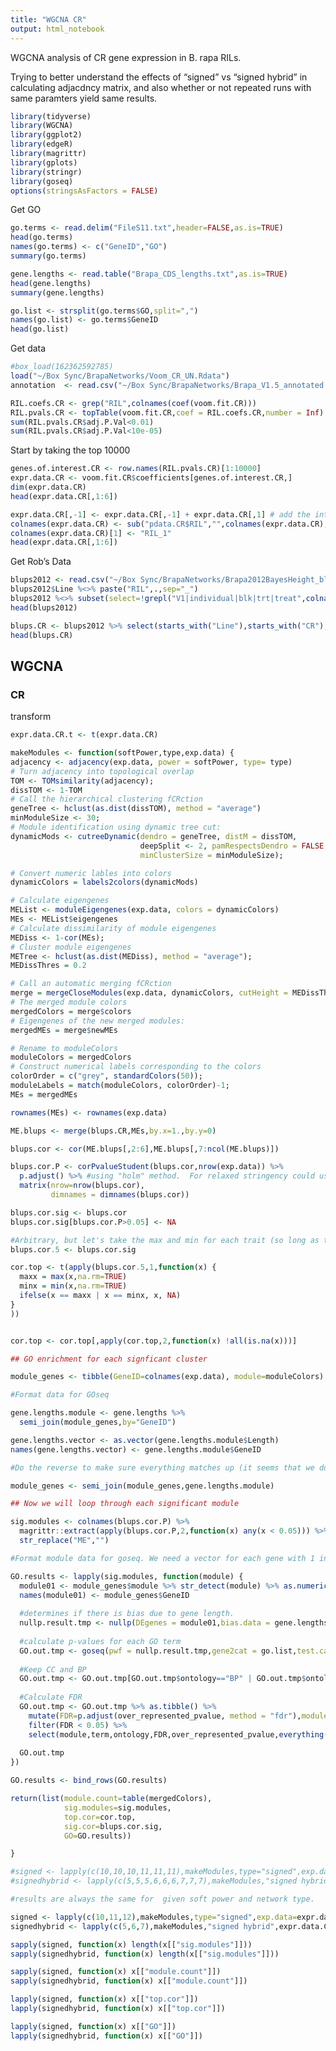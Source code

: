 ```yaml
---
title: "WGCNA CR"
output: html_notebook
---
```


WGCNA analysis of CR gene expression in B. rapa RILs. 

Trying to better understand the effects of "signed" vs "signed hybrid" in calculating adjacdncy matrix, and also whether or not repeated runs with same paramters yield same results.

```r
library(tidyverse)
library(WGCNA)
library(ggplot2)
library(edgeR)
library(magrittr)
library(gplots)
library(stringr)
library(goseq)
options(stringsAsFactors = FALSE)
```

Get GO
```r
go.terms <- read.delim("FileS11.txt",header=FALSE,as.is=TRUE)
head(go.terms)
names(go.terms) <- c("GeneID","GO")
summary(go.terms)

gene.lengths <- read.table("Brapa_CDS_lengths.txt",as.is=TRUE)
head(gene.lengths)
summary(gene.lengths)

go.list <- strsplit(go.terms$GO,split=",")
names(go.list) <- go.terms$GeneID
head(go.list)
```


Get data
```r
#box_load(162362592785)
load("~/Box Sync/BrapaNetworks/Voom_CR_UN.Rdata")
annotation  <- read.csv("~/Box Sync/BrapaNetworks/Brapa_V1.5_annotated.csv.gz")
```


```r
RIL.coefs.CR <- grep("RIL",colnames(coef(voom.fit.CR)))
RIL.pvals.CR <- topTable(voom.fit.CR,coef = RIL.coefs.CR,number = Inf)
sum(RIL.pvals.CR$adj.P.Val<0.01)
sum(RIL.pvals.CR$adj.P.Val<10e-05) 
```

Start by taking the top 10000

```r
genes.of.interest.CR <- row.names(RIL.pvals.CR)[1:10000]
expr.data.CR <- voom.fit.CR$coefficients[genes.of.interest.CR,]
dim(expr.data.CR)
head(expr.data.CR[,1:6])
```


```r
expr.data.CR[,-1] <- expr.data.CR[,-1] + expr.data.CR[,1] # add the intercept to the coefficients
colnames(expr.data.CR) <- sub("pdata.CR$RIL","",colnames(expr.data.CR),fixed=TRUE)
colnames(expr.data.CR)[1] <- "RIL_1"
head(expr.data.CR[,1:6])
```

Get Rob's Data
```r
blups2012 <- read.csv("~/Box Sync/BrapaNetworks/Brapa2012BayesHeight_blups.csv", row.names = 1)
blups2012$Line %<>% paste("RIL",.,sep="_")
blups2012 %<>% subset(select=!grepl("V1|individual|blk|trt|treat",colnames(.)))
head(blups2012)
```

```r
blups.CR <- blups2012 %>% select(starts_with("Line"),starts_with("CR"),-matches("Inflection_size"))
head(blups.CR)
```

## WGCNA 

### CR

transform
```r
expr.data.CR.t <- t(expr.data.CR)
```

```r
makeModules <- function(softPower,type,exp.data) {
adjacency <- adjacency(exp.data, power = softPower, type= type)
# Turn adjacency into topological overlap
TOM <- TOMsimilarity(adjacency);
dissTOM <- 1-TOM
# Call the hierarchical clustering fCRction
geneTree <- hclust(as.dist(dissTOM), method = "average")
minModuleSize <- 30;
# Module identification using dynamic tree cut:
dynamicMods <- cutreeDynamic(dendro = geneTree, distM = dissTOM,
                             deepSplit <- 2, pamRespectsDendro = FALSE,
                             minClusterSize = minModuleSize);

# Convert numeric lables into colors
dynamicColors = labels2colors(dynamicMods)

# Calculate eigengenes
MEList <- moduleEigengenes(exp.data, colors = dynamicColors)
MEs <- MEList$eigengenes
# Calculate dissimilarity of module eigengenes
MEDiss <- 1-cor(MEs);
# Cluster module eigengenes
METree <- hclust(as.dist(MEDiss), method = "average");
MEDissThres = 0.2

# Call an automatic merging fCRction
merge = mergeCloseModules(exp.data, dynamicColors, cutHeight = MEDissThres, verbose = 3)
# The merged module colors
mergedColors = merge$colors
# Eigengenes of the new merged modules:
mergedMEs = merge$newMEs

# Rename to moduleColors
moduleColors = mergedColors
# Construct numerical labels corresponding to the colors
colorOrder = c("grey", standardColors(50));
moduleLabels = match(moduleColors, colorOrder)-1;
MEs = mergedMEs

rownames(MEs) <- rownames(exp.data)

ME.blups <- merge(blups.CR,MEs,by.x=1.,by.y=0)

blups.cor <- cor(ME.blups[,2:6],ME.blups[,7:ncol(ME.blups)])

blups.cor.P <- corPvalueStudent(blups.cor,nrow(exp.data)) %>%
  p.adjust() %>% #using "holm" method.  For relaxed stringency could use "fdr"
  matrix(nrow=nrow(blups.cor),
         dimnames = dimnames(blups.cor))

blups.cor.sig <- blups.cor
blups.cor.sig[blups.cor.P>0.05] <- NA

#Arbitrary, but let's take the max and min for each trait (so long as they are significant)
blups.cor.5 <- blups.cor.sig

cor.top <- t(apply(blups.cor.5,1,function(x) {
  maxx = max(x,na.rm=TRUE)
  minx = min(x,na.rm=TRUE)
  ifelse(x == maxx | x == minx, x, NA)
}
))


cor.top <- cor.top[,apply(cor.top,2,function(x) !all(is.na(x)))]

## GO enrichment for each signficant cluster

module_genes <- tibble(GeneID=colnames(exp.data), module=moduleColors)

#Format data for GOseq

gene.lengths.module <- gene.lengths %>% 
  semi_join(module_genes,by="GeneID")

gene.lengths.vector <- as.vector(gene.lengths.module$Length)
names(gene.lengths.vector) <- gene.lengths.module$GeneID

#Do the reverse to make sure everything matches up (it seems that we don't have length info for some genes?)

module_genes <- semi_join(module_genes,gene.lengths.module)

## Now we will loop through each significant module

sig.modules <- colnames(blups.cor.P) %>%
  magrittr::extract(apply(blups.cor.P,2,function(x) any(x < 0.05))) %>%
  str_replace("ME","")

#Format module data for goseq. We need a vector for each gene with 1 indicating module membership and 0 indicating not in module 

GO.results <- lapply(sig.modules, function(module) {
  module01 <- module_genes$module %>% str_detect(module) %>% as.numeric()
  names(module01) <- module_genes$GeneID 
  
  #determines if there is bias due to gene length.
  nullp.result.tmp <- nullp(DEgenes = module01,bias.data = gene.lengths.vector,plot.fit = FALSE)
  
  #calculate p-values for each GO term
  GO.out.tmp <- goseq(pwf = nullp.result.tmp,gene2cat = go.list,test.cats=("GO:BP"))
  
  #Keep CC and BP
  GO.out.tmp <- GO.out.tmp[GO.out.tmp$ontology=="BP" | GO.out.tmp$ontology=="CC",]
  
  #Calculate FDR
  GO.out.tmp <- GO.out.tmp %>% as.tibble() %>%
    mutate(FDR=p.adjust(over_represented_pvalue, method = "fdr"),module=module) %>%
    filter(FDR < 0.05) %>%
    select(module,term,ontology,FDR,over_represented_pvalue,everything()) 
  
  GO.out.tmp
})

GO.results <- bind_rows(GO.results)

return(list(module.count=table(mergedColors),
            sig.modules=sig.modules, 
            top.cor=cor.top,
            sig.cor=blups.cor.sig, 
            GO=GO.results))

}
```

```r
#signed <- lapply(c(10,10,10,11,11,11),makeModules,type="signed",exp.data=expr.data.CR.t)
#signedhybrid <- lapply(c(5,5,5,6,6,6,7,7,7),makeModules,"signed hybrid",expr.data.CR.t)

#results are always the same for  given soft power and network type.

signed <- lapply(c(10,11,12),makeModules,type="signed",exp.data=expr.data.CR.t)
signedhybrid <- lapply(c(5,6,7),makeModules,"signed hybrid",expr.data.CR.t)
```

```r
sapply(signed, function(x) length(x[["sig.modules"]]))
sapply(signedhybrid, function(x) length(x[["sig.modules"]]))
```


```r
sapply(signed, function(x) x[["module.count"]])
sapply(signedhybrid, function(x) x[["module.count"]])
```

```r
lapply(signed, function(x) x[["top.cor"]])
lapply(signedhybrid, function(x) x[["top.cor"]])
```

```r
lapply(signed, function(x) x[["GO"]])
lapply(signedhybrid, function(x) x[["GO"]])
```
